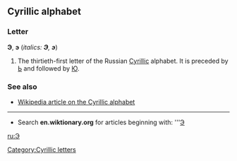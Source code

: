 ==Cyrillic alphabet==
===Letter===
'''Э''', '''э''' (''italics: '''Э''', '''э''''')

#The thirtieth-first letter of the Russian [[Cyrillic]] alphabet. It is preceded by [[Ь]] and followed by [[Ю]].

===See also===
*[[w:Cyrillic alphabet|Wikipedia article on the Cyrillic alphabet]]

----

*Search '''en.wiktionary.org''' for articles beginning with: '''[http://wiktionary.org/w/wiki.phtml?title=Special:Allpages&from=Э Э]

[[ru:Э]]
[[Category:Cyrillic letters]]